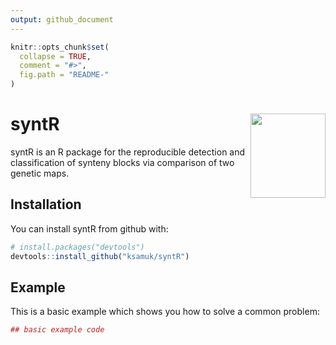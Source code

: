 ---
output: github_document
---

<!-- README.md is generated from README.Rmd. Please edit that file -->

```{r, echo = FALSE}
knitr::opts_chunk$set(
  collapse = TRUE,
  comment = "#>",
  fig.path = "README-"
)
```

# syntR <img src="inst/figures/logo.png" align="right" width="120" height="135" />

syntR is an R package for the reproducible detection and classification of synteny blocks via comparison of two genetic maps. 

## Installation

You can install syntR from github with:

```{r gh-installation, eval = FALSE}
# install.packages("devtools")
devtools::install_github("ksamuk/syntR")
```

## Example

This is a basic example which shows you how to solve a common problem:

```{r example}
## basic example code
```

